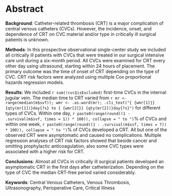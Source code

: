 # Abstract

**Background**:
Catheter-related thrombosis (CRT) is a major complication of central venous catheters (CVCs).
However, the incidence, onset, and dependence of CRT on CVC material and/or type in critically ill surgical patients is unknown.

**Methods**:
In this prospective observational single-center study we included all critically ill patients with CVCs that were treated in our surgical intensive care unit during a six-month period.
All CVCs were examined for CRT every other day using ultrasound, starting within 24 hours of placement.
The primary outcome was the time of onset of CRT depending on the type of CVC.
CRT risk factors were analyzed using multiple Cox proportional hazards regression models.

**Results**:
We included `r sum(!cvc$isExcluded)` first-time CVCs in the internal jugular vein.
The median time to CRT
varied from `r mr <- range(median(m$svf)); wmr <- .as.word(mr); .cli_text("{ {wmr[1]}} {qty(mr[1])}day{?s} to { {wmr[2]}} {qty(mr[2])}day{?s}")` for different types of CVCs.
Within one day, `r paste0(range(round((1 - .survival(m$svf, times = 1)) * 100)), collapse = " to ")`% of CVCs
and within one week, `r paste0(range(round((1 - .survival(m$svf, times = 7)) * 100)), collapse = " to ")`% of CVCs developed a CRT.
All but one of the observed CRT were asymptomatic and caused no complications.
Multiple regression analyses of CRT risk factors showed that beside cancer and omitting prophylactic anticoagulation, also some CVC types were associated with a higher risk for CRT.

**Conclusions**:
Almost all CVCs in critically ill surgical patients developed an asymptomatic CRT in the first days after catheterization.
Depending on the type of CVC the median CRT-free period varied considerably.

**Keywords**:
Central Venous Catheters, Venous Thrombosis, Ultrasonography, Perioperative Care, Critical Illness
